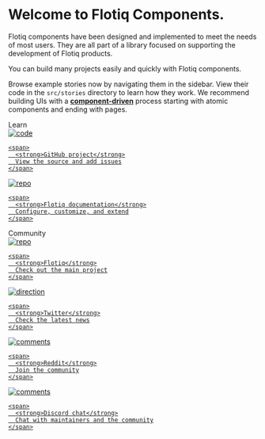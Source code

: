 
<Meta title="Flotiq components for React" />

<style>
  {`
    .subheading {
      --mediumdark: '#999999';
      font-weight: 900;
      font-size: 13px;
      color: #999;
      letter-spacing: 6px;
      line-height: 24px;
      text-transform: uppercase;
      margin-bottom: 12px;
      margin-top: 40px;
    }

    .link-list {
      display: grid;
      grid-template-columns: 1fr;
      grid-template-rows: 1fr 1fr;
      row-gap: 10px;
    }

    .link-list-short {
      display: grid;
      row-gap: 10px;
      grid-template-columns: 1fr;
      grid-template-rows: 1fr 1fr;
    }

    @media (min-width: 620px) {
      .link-list {
        row-gap: 20px;
        column-gap: 20px;
        grid-template-columns: 1fr 1fr;
      }
      .link-list-short {
         column-gap: 20px;
         grid-template-columns: 1fr 1fr;
         grid-template-rows: 1fr;
      }
    }

    @media all and (-ms-high-contrast:none) {
    .link-list {
        display: -ms-grid;
        -ms-grid-columns: 1fr 1fr;
        -ms-grid-rows: 1fr 1fr;
      }
    }

    .link-item {
      display: block;
      padding: 20px 30px 20px 15px;
      border: 1px solid #00000010;
      border-radius: 5px;
      transition: background 150ms ease-out, border 150ms ease-out, transform 150ms ease-out;
      color: #333333;
      display: flex;
      align-items: flex-start;
    }

    .link-item:hover {
      border-color: #1EA7FD50;
      transform: translate3d(0, -3px, 0);
      box-shadow: rgba(0, 0, 0, 0.08) 0 3px 10px 0;
    }

    .link-item:active {
      border-color: #1EA7FD;
      transform: translate3d(0, 0, 0);
    }

    .link-item strong {
      font-weight: 700;
      display: block;
      margin-bottom: 2px;
    }

    .link-item img {
      height: 40px;
      width: 40px;
      margin-right: 15px;
      flex: none;
    }

    .link-item span {
      font-size: 14px;
      line-height: 20px;
    }

    .tip {
      display: inline-block;
      border-radius: 1em;
      font-size: 11px;
      line-height: 12px;
      font-weight: 700;
      background: #E7FDD8;
      color: #66BF3C;
      padding: 4px 12px;
      margin-right: 10px;
      vertical-align: top;
    }

    .tip-wrapper {
      font-size: 13px;
      line-height: 20px;
      margin-top: 40px;
      margin-bottom: 40px;
    }

    .tip-wrapper code {
      font-size: 12px;
      display: inline-block;
    }


  `}
</style>

# Welcome to Flotiq Components.

Flotiq components have been designed and implemented to meet the needs of most users. They are all part of a library focused on supporting the development of Flotiq products.

You can build many projects easily and quickly with Flotiq components.

Browse example stories now by navigating them in the sidebar. View their code in the `src/stories` directory to learn how they work.
We recommend building UIs with a [**component-driven**](https://componentdriven.org) process starting with atomic components and ending with pages.

<div className="subheading">Learn</div>

<div className="link-list-short">
  <a className="link-item" href="https://github.com/flotiq/flotiq-components-react" target="_blank">
    <img src={Code} alt="code" />

    <span>
      <strong>GitHub project</strong>
      View the source and add issues
    </span>
  </a>

  <a className="link-item" href="https://flotiq.com/docs" target="_blank">
    <img src={Repo} alt="repo" />

    <span>
      <strong>Flotiq documentation</strong>
      Configure, customize, and extend
    </span>
  </a>
</div>

<div className="subheading">Community</div>

<div className="link-list">
  <a className="link-item" href="https://flotiq.com" target="_blank">
    <img src={Flotiq} alt="repo" />

    <span>
      <strong>Flotiq</strong>
      Check out the main project
    </span>
  </a>

  <a className="link-item" href="https://twitter.com/flotiq" target="_blank">
    <img src={Comments} alt="direction" />

    <span>
      <strong>Twitter</strong>
      Check the latest news
    </span>
  </a>

  <a className="link-item" href="https://www.reddit.com/r/flotiq/" target="_blank">
    <img src={Comments} alt="comments" />

    <span>
      <strong>Reddit</strong>
      Join the community
    </span>
  </a>

  <a className="link-item" href="https://discord.com/invite/FwXcHnX" target="_blank">
    <img src={Comments} alt="comments" />

    <span>
      <strong>Discord chat</strong>
      Chat with maintainers and the community
    </span>
  </a>
</div>
